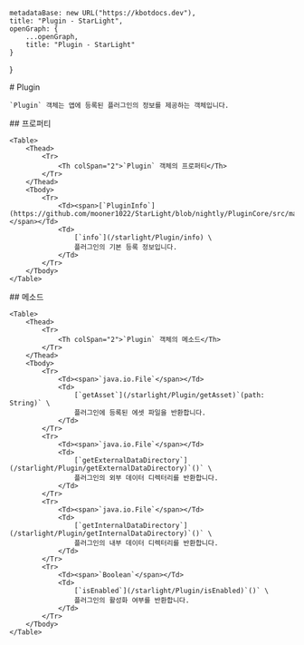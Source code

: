 
    metadataBase: new URL("https://kbotdocs.dev"),
    title: "Plugin - StarLight",
    openGraph: {
        ...openGraph,
        title: "Plugin - StarLight"
    }
}

<Section>
    # Plugin

    `Plugin` 객체는 앱에 등록된 플러그인의 정보를 제공하는 객체입니다.
</Section>
<Section>
    ## 프로퍼티

    <Table>
        <Thead>
            <Tr>
                <Th colSpan="2">`Plugin` 객체의 프로퍼티</Th>
            </Tr>
        </Thead>
        <Tbody>
            <Tr>
                <Td><span>[`PluginInfo`](https://github.com/mooner1022/StarLight/blob/nightly/PluginCore/src/main/java/dev/mooner/starlight/plugincore/plugin/PluginInfo.kt#L2)</span></Td>
                <Td>
                    [`info`](/starlight/Plugin/info) \
                    플러그인의 기본 등록 정보입니다.
                </Td>
            </Tr>
        </Tbody>
    </Table>
</Section>
<Section>
    ## 메소드

    <Table>
        <Thead>
            <Tr>
                <Th colSpan="2">`Plugin` 객체의 메소드</Th>
            </Tr>
        </Thead>
        <Tbody>
            <Tr>
                <Td><span>`java.io.File`</span></Td>
                <Td>
                    [`getAsset`](/starlight/Plugin/getAsset)`(path: String)` \
                    플러그인에 등록된 에셋 파일을 반환합니다.
                </Td>
            </Tr>
            <Tr>
                <Td><span>`java.io.File`</span></Td>
                <Td>
                    [`getExternalDataDirectory`](/starlight/Plugin/getExternalDataDirectory)`()` \
                    플러그인의 외부 데이터 디렉터리를 반환합니다.
                </Td>
            </Tr>
            <Tr>
                <Td><span>`java.io.File`</span></Td>
                <Td>
                    [`getInternalDataDirectory`](/starlight/Plugin/getInternalDataDirectory)`()` \
                    플러그인의 내부 데이터 디렉터리를 반환합니다.
                </Td>
            </Tr>
            <Tr>
                <Td><span>`Boolean`</span></Td>
                <Td>
                    [`isEnabled`](/starlight/Plugin/isEnabled)`()` \
                    플러그인의 활성화 여부를 반환합니다.
                </Td>
            </Tr>
        </Tbody>
    </Table>
</Section>